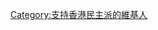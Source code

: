 {{Userbox
|border-c=#FFFF00
|id-c=white
|id-fc=#999900
|info-c=#FFFF00
|info-fc=#999900
|info-s=9
|id=民主
|info='''這個用戶支持[[香港民主派]]。'''
}}
<includeonly>[[Category:支持香港民主派的維基人]]</includeonly>